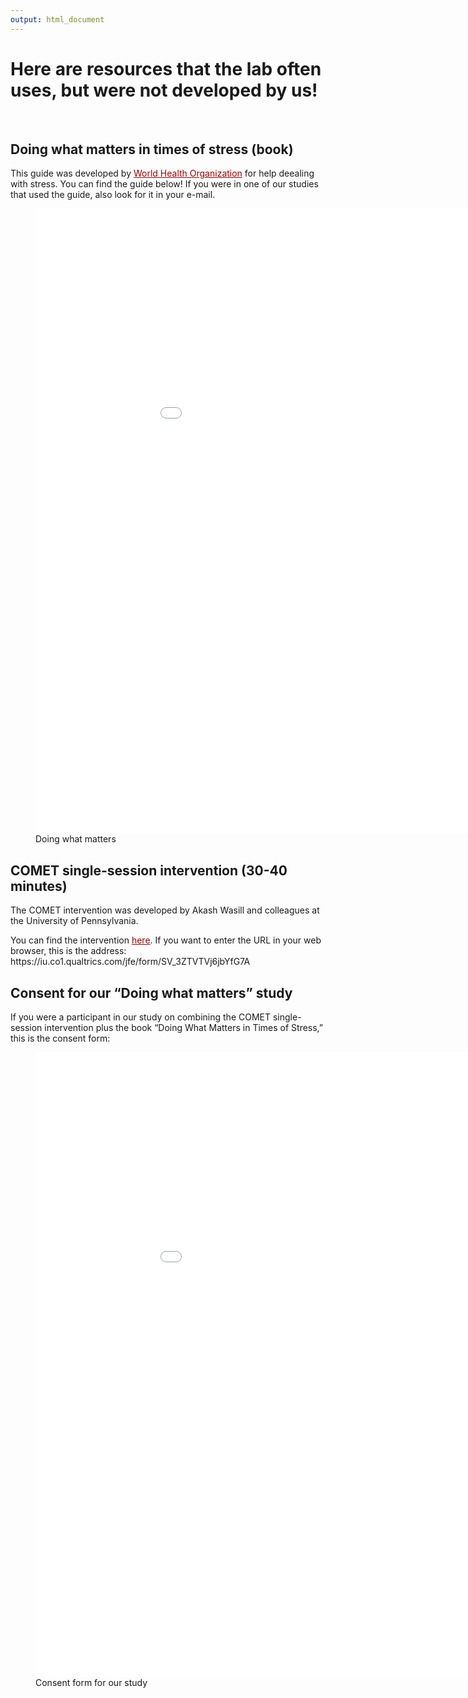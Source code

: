```yaml
---
output: html_document
---
```



<style>
  .nav-pills>li>a:hover, 
  .nav-pills>li>a:focus, 
  .nav-pills>li.active>a,     
  .nav-pills>li.active>a:hover, 
  .nav-pills>li.active>a:focus{
     background-color: #990000;
     }

a:link {
  color: #990000;
}

a:visited {
  color: #BD0000;
}

a:hover {
  color: #A7A9AB;
}

a:active {
  color: #990000;
}
</style>

# Here are resources that the lab often uses, but were not developed by us! {.tabset .tabset-fade .tabset-pills}
<br>

## **Doing what matters in times of stress (book)** 


This guide was developed by [World Health Organization](https://www.who.int/publications/i/item/9789240003927) for help deealing with stress. You can find the guide below! If you were in one of our studies that used the guide, also look for it in your e-mail.

![Doing what matters](DWM.pdf){height=1000px width=1000px}


## **COMET single-session intervention (30-40 minutes)**

The COMET intervention was developed by Akash Wasill and colleagues at the University of Pennsylvania. 

You can find the intervention [here](https://iu.co1.qualtrics.com/jfe/form/SV_3ZTVTVj6jbYfG7A). If you want to enter the URL in your web browser, this is the address: https://iu.co1.qualtrics.com/jfe/form/SV_3ZTVTVj6jbYfG7A

## **Consent for our "Doing what matters" study**

If you were a participant in our study on combining the COMET single-session intervention plus the book "Doing What Matters in Times of Stress," this is the consent form:

![Consent form for our study](ICS.pdf){height=1000px width=1000px}

